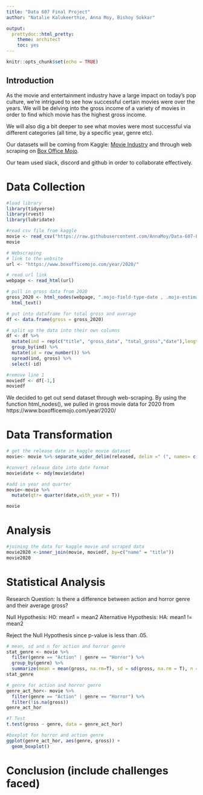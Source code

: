 ```yaml
---
title: "Data 607 Final Project"
author: "Natalie Kalukeerthie, Anna Moy, Bishoy Sokkar"

output: 
  prettydoc::html_pretty:
    theme: architect
    toc: yes
---
```


```r
knitr::opts_chunk$set(echo = TRUE)
```

## Introduction

As the movie and entertainment industry have a large impact on today’s pop culture, we’re intrigued to see how successful certain movies were over the years. We will be delving into the gross income of a variety of movies in order to find which movie has the highest gross income. 

We will also dig a bit deeper to see what movies were most successful via different categories (all time, by a specific year, genre etc).  

Our datasets will be coming from Kaggle: [Movie Industry](https://www.kaggle.com/datasets/danielgrijalvas/movies) and through web scraping on [Box Office Mojo](https://www.boxofficemojo.com/year/2020/). 

Our team used slack, discord and github in order to collaborate effectively.

# Data Collection
``` r
#load library
library(tidyverse)
library(rvest)
library(lubridate)
```

```r
#read csv file from kaggle
movie <- read_csv("https://raw.githubusercontent.com/AnnaMoy/Data-607-Project/main/movies.csv")
movie
```

```r
# Webscraping
# link to the website
url <- "https://www.boxofficemojo.com/year/2020/"

# read url link 
webpage <- read_html(url)

# pull in gross data from 2020
gross_2020 <- html_nodes(webpage, ".mojo-field-type-date , .mojo-estimatable , .mojo-cell-wide") %>%
  html_text()

# put into dataframe for total gross and average
df <- data.frame(gross = gross_2020)

# split up the data into their own columns
df <- df %>%
  mutate(ind = rep(c("title", "gross_data", "total_gross","date"),length.out = n())) %>%
  group_by(ind) %>%
  mutate(id = row_number()) %>%
  spread(ind, gross) %>%
  select(-id)

#remove line 1
moviedf <- df[-1,]
moviedf
```

We decided to get out send dataset through web-scraping. By using the function html_nodes(), we pulled in gross movie data for 2020 from https://www.boxofficemojo.com/year/2020/

# Data Transformation
```r
# get the release date in kaggle movie dataset
movie<- movie %>% separate_wider_delim(released, delim =" (", names= c("date","location"))

#convert release date into date format
movie$date <- mdy(movie$date)

#add in year and quarter
movie<-movie %>%
  mutate(qtr= quarter(date,with_year = T))

movie
```
# Analysis
```r
#joining the data for kaggle movie and scraped data
movie2020 <-inner_join(movie, moviedf, by=c("name" = "title"))
movie2020
```

# Statistical Analysis
Research Question: Is there a difference between action and horror genre and their average gross?

Null Hypothesis: H0: mean1 = mean2
Alternative Hypothesis: HA: mean1 != mean2

Reject the Null Hypothesis since p-value is less than .05.

```r
# mean, sd and n for action and horror genre
stat_genre <- movie %>%
  filter(genre == "Action" | genre == "Horror") %>%
  group_by(genre) %>%
  summarize(mean = mean(gross, na.rm=T), sd = sd(gross, na.rm = T), n = n())
stat_genre

# genre for action and horror genre
genre_act_hor<- movie %>%
  filter(genre == "Action" | genre == "Horror") %>%
  filter(!is.na(gross))
genre_act_hor

#T Test 
t.test(gross ~ genre, data = genre_act_hor)

#boxplot for horror and action genre
ggplot(genre_act_hor, aes(genre, gross)) +
  geom_boxplot() 
```

# Conclusion (include challenges faced)
